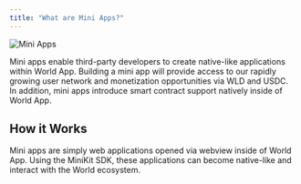 ```yaml
---
title: "What are Mini Apps?"
---
```


![Mini Apps](/images/docs/mini-apps-cover.png)

Mini apps enable third-party developers to create native-like applications within World App.
Building a mini app will provide access to our rapidly growing user network and monetization opportunities via WLD and USDC.
In addition, mini apps introduce smart contract support natively inside of World App.

## How it Works

Mini apps are simply web applications opened via webview inside of World App. Using the MiniKit SDK, these applications can become
native-like and interact with the World ecosystem.
